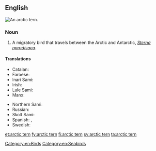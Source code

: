 ==English==
[[File:Arctic Tern, Inner Farne - geograph.org.uk - 874489.jpg|thumb|An arctic tern.]]
{{wikipedia}}
{{wikispecies|Sterna paradisaea}}
===Noun===
{{en-noun|head=[[arctic]] [[tern]]}}

# A migratory bird that travels between the Arctic and Antarctic, ''[[Sterna paradisaea]]''.

====Translations====
{{trans-top|''Sterna paradisaea''}}
* Catalan: {{t|ca|xatrac àrtic|m}}
* Faroese: {{t+|fo|terna|f}}
* Inari Sami: {{t|smn|čerrih}}
* Irish: {{t|ga|geabhróg Artach|f}}
* Lule Sami: {{t|smj|tjierrek}}
* Manx: {{t|gv|gant ny gibbinyn|m}}
{{trans-mid}}
* Northern Sami: {{t|se|čearret}}
* Russian: {{t|ru|поля́рная кра́чка|f|sc=Cyrl}}
* Skolt Sami: {{t|sms|ce´rriǩ}}
* Spanish: {{t|es|charrán ártico|m}}, {{t|es|gaviotín ártico|m}}
* Swedish: {{t+|sv|silvertärna|c}}
{{trans-bottom}}

[[Category:en:Birds]]
[[Category:en:Seabirds]]

[[et:arctic tern]]
[[fy:arctic tern]]
[[fi:arctic tern]]
[[sv:arctic tern]]
[[ta:arctic tern]]